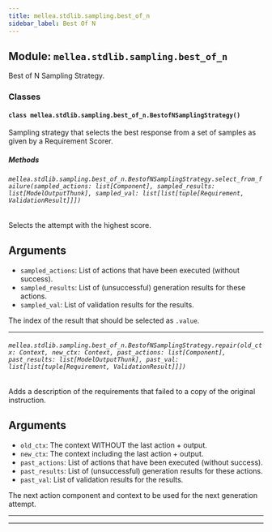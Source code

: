 ```yaml
---
title: mellea.stdlib.sampling.best_of_n
sidebar_label: Best Of N
---
```


## Module: `mellea.stdlib.sampling.best_of_n`

Best of N Sampling Strategy.

### Classes

#### `class mellea.stdlib.sampling.best_of_n.BestofNSamplingStrategy()`

Sampling strategy that selects the best response from a set of samples as given by a Requirement Scorer.

##### Methods

###### `mellea.stdlib.sampling.best_of_n.BestofNSamplingStrategy.select_from_failure(sampled_actions: list[Component], sampled_results: list[ModelOutputThunk], sampled_val: list[list[tuple[Requirement, ValidationResult]]])`

Selects the attempt with the highest score.


## Arguments

* `sampled_actions`: List of actions that have been executed (without success).
* `sampled_results`: List of (unsuccessful) generation results for these actions.
* `sampled_val`: List of validation results for the results.

The index of the result that should be selected as `.value`.

-----

###### `mellea.stdlib.sampling.best_of_n.BestofNSamplingStrategy.repair(old_ctx: Context, new_ctx: Context, past_actions: list[Component], past_results: list[ModelOutputThunk], past_val: list[list[tuple[Requirement, ValidationResult]]])`

Adds a description of the requirements that failed to a copy of the original instruction.


## Arguments

* `old_ctx`: The context WITHOUT the last action + output.
* `new_ctx`: The context including the last action + output.
* `past_actions`: List of actions that have been executed (without success).
* `past_results`: List of (unsuccessful) generation results for these actions.
* `past_val`: List of validation results for the results.

The next action component and context to be used for the next generation attempt.

-----

---
